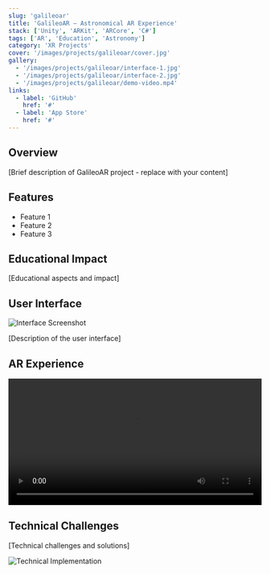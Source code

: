 ```yaml
---
slug: 'galileoar'
title: 'GalileoAR — Astronomical AR Experience'
stack: ['Unity', 'ARKit', 'ARCore', 'C#']
tags: ['AR', 'Education', 'Astronomy']
category: 'XR Projects'
cover: '/images/projects/galileoar/cover.jpg'
gallery:
  - '/images/projects/galileoar/interface-1.jpg'
  - '/images/projects/galileoar/interface-2.jpg'
  - '/images/projects/galileoar/demo-video.mp4'
links:
  - label: 'GitHub'
    href: '#'
  - label: 'App Store'
    href: '#'
---
```


## Overview

[Brief description of GalileoAR project - replace with your content]

## Features

- Feature 1
- Feature 2
- Feature 3

## Educational Impact

[Educational aspects and impact]

## User Interface

![Interface Screenshot](/images/projects/galileoar/interface-1.jpg)

[Description of the user interface]

## AR Experience

<video controls width="100%">
  <source src="/images/projects/galileoar/demo-video.mp4" type="video/mp4">
  Your browser does not support the video tag.
</video>

## Technical Challenges

[Technical challenges and solutions]

![Technical Implementation](/images/projects/galileoar/interface-2.jpg)